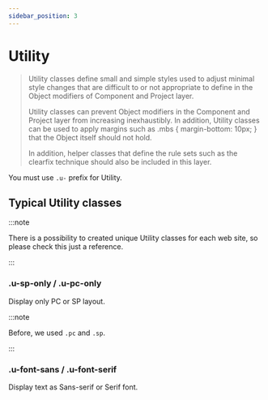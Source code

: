 ```yaml
---
sidebar_position: 3
---
```


# Utility

> Utility classes define small and simple styles used to adjust minimal style changes that are difficult to or not appropriate to define in the Object modifiers of Component and Project layer.
>
> Utility classes can prevent Object modifiers in the Component and Project layer from increasing inexhaustibly. In addition, Utility classes can be used to apply margins such as .mbs { margin-bottom: 10px; } that the Object itself should not hold.
>
> In addition, helper classes that define the rule sets such as the clearfix technique should also be included in this layer.

You must use `.u-` prefix for Utility.

## Typical Utility classes

:::note

There is a possibility to created unique Utility classes for each web site, so please check this just a reference.

:::

### .u-sp-only / .u-pc-only

Display only PC or SP layout.

:::note

Before, we used `.pc` and `.sp`.

:::

### .u-font-sans / .u-font-serif

Display text as Sans-serif or Serif font.
